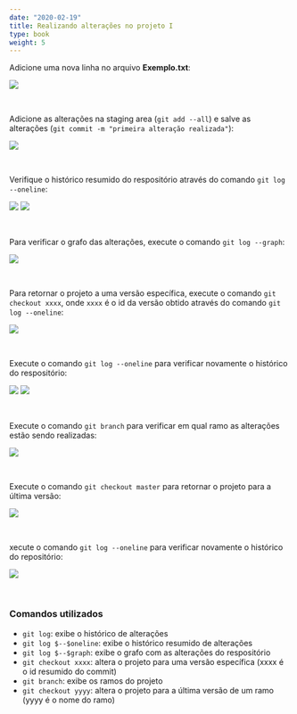 ```yaml
---
date: "2020-02-19"
title: Realizando alterações no projeto I
type: book
weight: 5
---
```


Adicione uma nova linha no arquivo <b>Exemplo.txt</b>:

![](/materials/git-for-windows/img/git-commands-011.png)

<br>

Adicione as alterações na staging area (`git add --all`) e salve as alterações (`git commit -m "primeira alteração realizada"`):

![](/materials/git-for-windows/img/git-commands-012.png)

<br>

Verifique o histórico resumido do respositório através do comando `git log --oneline`:

![](/materials/git-for-windows/img/git-commands-013.png)
![](/materials/git-for-windows/img/git-commands-014.png)

<br>

Para verificar o grafo das alterações, execute o comando `git log --graph`:

![](/materials/git-for-windows/img/git-commands-015.png)

<br>

Para retornar o projeto a uma versão específica, execute o comando `git checkout xxxx`, onde `xxxx` é o id da versão obtido através do comando `git log --oneline`:

![](/materials/git-for-windows/img/git-commands-017.png)

<br>

Execute o comando `git log --oneline` para verificar novamente o histórico do respositório:

![](/materials/git-for-windows/img/git-commands-018.png)
![](/materials/git-for-windows/img/git-commands-019.png)

<br>

Execute o comando `git branch` para verificar em qual ramo as alterações estão sendo realizadas:

![](/materials/git-for-windows/img/git-commands-020.png)

<br>

Execute o comando `git checkout master` para retornar o projeto para a última versão:

![](/materials/git-for-windows/img/git-commands-021.png)

<br>

xecute o comando `git log --oneline` para verificar novamente o histórico do repositório:

![](/materials/git-for-windows/img/git-commands-022.png)

<br>

### Comandos utilizados
* `git log`: exibe o histórico de alterações
* `git log $--$oneline`: exibe o histórico resumido de alterações
* `git log $--$graph`: exibe o grafo com as alterações do respositório
* `git checkout xxxx`: altera o projeto para uma versão específica (xxxx é o id resumido do commit)
* `git branch`: exibe os ramos do projeto
* `git checkout yyyy`: altera o projeto para a última versão de um ramo (yyyy é o nome do ramo)